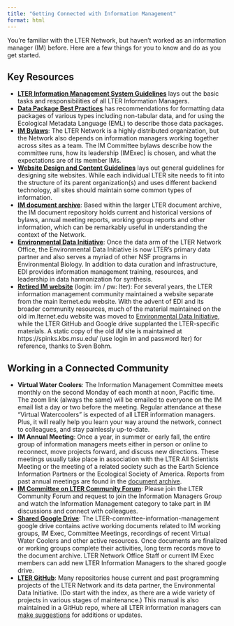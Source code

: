 ```yaml
---
title: "Getting Connected with Information Management"
format: html
---
```


You're familiar with the LTER Network, but haven't worked as an information manager (IM) before. Here are a few things for you to know and do as you get started.

## Key Resources

* [**LTER Information Management System Guidelines**](https://lternet.edu/wp-content/uploads/2018/01/LTER_IMS_Guidelines_V2_1_20180103.pdf) lays out the basic tasks and responsibilities of all LTER Information Managers.
* [**Data Package Best Practices**](https://ediorg.github.io/data-package-best-practices/) has recommendations for formatting data packages of various types including non-tabular data, and for using the Ecological Metadata Language (EML) to describe those data packages.
* [**IM Bylaws**](https://lternet.edu/wp-content/uploads/2021/07/2021-06-11-LTER_IMC_Bylaws_v4_final.pdf): The LTER Network is a highly distributed organization, but the Network also depends on information managers working together across sites as a team. The IM Committee bylaws describe how the committee runs, how its leadership (IMExec) is chosen, and what the expectations are of its member IMs.
* [**Website Design and Content Guidelines**](https://lternet.edu/wp-content/uploads/2018/05/Guidelines-for-LTER-Web-Site-Design-and-Content-revised-2018-05-17.pdf) lays out general guidelines for designing site websites. While each individual LTER site needs to fit into the structure of its parent organization(s) and uses different backend technology, all sites should maintain some common types of information. 
* [**IM document archive**](https://lternet.edu/lter-document-archive/?wpv-document-types%5B%5D=information-management&wpv_aux_current_post_id=87668&wpv_aux_parent_post_id=87668&wpv_sort_orderby=post_date&wpv_sort_order=desc&wpv_view_count=87950): Based within the larger LTER document archive, the IM document repository holds current and historical versions of bylaws, annual meeting reports, working group reports and other information, which can be remarkably useful in understanding the context of the Network. 
* [**Environmental Data Initiative**](https://edirepository.org/): Once the data arm of the LTER Network Office, the Environmental Data Initiative is now LTER's primary data partner and also serves a myriad of other NSF programs in Environmental Biology. In addition to data curation and infrastructure, EDI provides information management training, resources, and leadership in data harmonization for synthesis.
* [**Retired IM website**](https://spinks.kbs.msu.edu/) (login: im / pw: lter): For several years, the LTER information management community maintained a website separate from the main lternet.edu website. With the advent of EDI and its broader community resources, much of the material maintained on the old im.lternet.edu website was moved to [Environmental Data Initiative](https://environmentaldatainitiative.org/), while the LTER GitHub and Google drive supplanted the LTER-specific materials. A static copy of the old *IM* site is maintained at https://spinks.kbs.msu.edu/ (use login im and password lter) for reference, thanks to Sven Bohm. 

## Working in a Connected Community

* **Virtual Water Coolers**: The Information Management Committee meets monthly on the second Monday of each month at noon, Pacific time. The zoom link (always the same) will be emailed to everyone on the IM email list a day or two before the meeting. Regular attendance at these "Virtual Watercoolers" is expected of all LTER information managers. Plus, it will really help you learn your way around the network, connect to colleagues, and stay painlessly up-to-date.
* **IM Annual Meeting**: Once a year, in summer or early fall, the entire group of information managers meets either in person or online to reconnect, move projects forward, and discuss new directions. These meetings usually take place in association with the LTER All Scientists Meeting or the meeting of a related society such as the Earth Science Information Partners or the Ecological Society of America. Reports from past annual meetings are found in the [document archive](https://lternet.edu/?taxonomy=document-types&term=information-management).
* [**IM Committee on LTER Community Forum**](https://lternet.discourse.group/g/information-mgrs?asc=true): Please join the LTER Community Forum and request to join the Information Managers Group and watch the Information Management category to take part in IM discussions and connect with colleagues. 
* [**Shared Google Drive**](https://drive.google.com/drive/u/0/folders/0AABt1FqIzosUUk9PVA): The LTER-committee-information-management google drive contains active working documents related to IM working groups, IM Exec, Committee Meetings, recordings of recent Virtual Water Coolers and other active resources. Once documents are finalized or working groups complete their activities, long term records move to the document archive. LTER Network Office Staff or current IM Exec members can add new LTER Information Managers to the shared google drive.  
*  [**LTER GitHub**](https://github.com/lter): Many repositories house current and past programming projects of the LTER Network and its data partner, the Environmental Data Initiative. (Do start with the index, as there are a wide variety of projects in various stages of maintenance.) This manual is also maintained in a GitHub repo, where all LTER information managers can [make suggestions](https://lter.github.io/im-manual/edits) for additions or updates.

